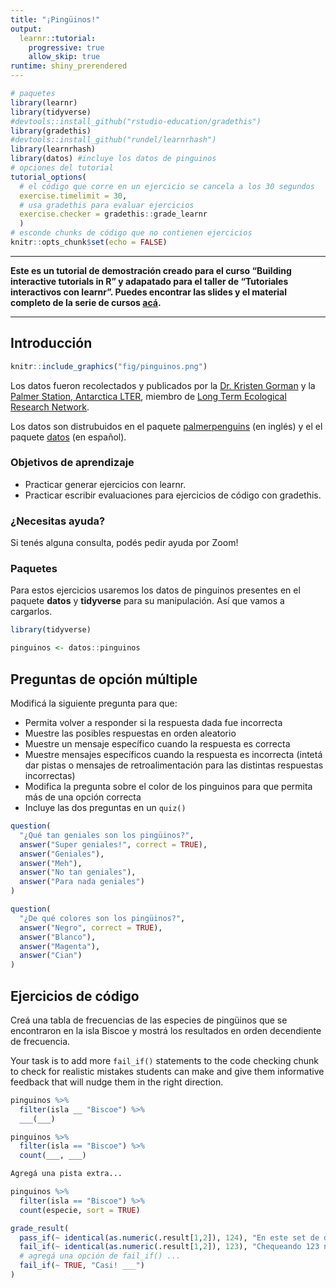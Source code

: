 ```yaml
---
title: "¡Pingüinos!"
output: 
  learnr::tutorial:
    progressive: true
    allow_skip: true
runtime: shiny_prerendered
---
```


```r
# paquetes
library(learnr)
library(tidyverse)
#devtools::install_github("rstudio-education/gradethis")
library(gradethis)
#devtools::install_github("rundel/learnrhash")
library(learnrhash)
library(datos) #incluye los datos de pinguinos
# opciones del tutorial
tutorial_options(
  # el código que corre en un ejercicio se cancela a los 30 segundos
  exercise.timelimit = 30, 
  # usa gradethis para evaluar ejercicios
  exercise.checker = gradethis::grade_learnr
  )
# esconde chunks de código que no contienen ejercicios
knitr::opts_chunk$set(echo = FALSE)
```

---

**Este es un tutorial de demostración creado para el curso "Building interactive tutorials in R" y adapatado para el taller de "Tutoriales interactivos con learnr". Puedes encontrar las slides y el material completo de la serie de cursos [acá](http://bit.ly/teach-r-online-mats).**

---

## Introducción

```r
knitr::include_graphics("fig/pinguinos.png")
```

Los datos fueron recolectados y publicados por la [Dr. Kristen Gorman](https://www.uaf.edu/cfos/people/faculty/detail/kristen-gorman.php) y la [Palmer Station, Antarctica LTER](https://pal.lternet.edu/), miembro de [Long Term Ecological Research Network](https://lternet.edu/). 

Los datos son distrubuidos en el paquete [palmerpenguins](https://allisonhorst.github.io/palmerpenguins/) (en inglés) y el el paquete [datos]() (en español). 

### Objetivos de aprendizaje

- Practicar generar ejercicios con learnr.
- Practicar escribir evaluaciones para ejercicios de código con gradethis.

### ¿Necesitas ayuda?

Si tenés alguna consulta, podés pedir ayuda por Zoom!

### Paquetes

Para estos ejercicios usaremos los datos de pinguinos presentes en el paquete **datos** y **tidyverse** para su manipulación. Así que vamos a cargarlos.

```r
library(tidyverse)

pinguinos <- datos::pinguinos
```

## Preguntas de opción múltiple

Modificá la siguiente pregunta para que:

- Permita volver a responder si la respuesta dada fue incorrecta
- Muestre las posibles respuestas en orden aleatorio
- Muestre un mensaje específico cuando la respuesta es correcta
- Muestre mensajes específicos cuando la respuesta es incorrecta (intetá dar pistas o mensajes de retroalimentación para las distintas respuestas incorrectas)
- Modifica la pregunta sobre el color de los pinguinos para que permita más de una opción correcta
- Incluye las dos preguntas en un `quiz()`

```r
question(
  "¿Qué tan geniales son los pingüinos?",
  answer("Super geniales!", correct = TRUE),
  answer("Geniales"),
  answer("Meh"),
  answer("No tan geniales"),
  answer("Para nada geniales")
)
```

```r
question(
  "¿De qué colores son los pingüinos?",
  answer("Negro", correct = TRUE),
  answer("Blanco"),
  answer("Magenta"),
  answer("Cian")
)
```

## Ejercicios de código

Creá una tabla de frecuencias de las especies de pingüinos que se encontraron en la isla Biscoe y mostrá los resultados en orden decendiente de frecuencia.

Your task is to add more `fail_if()` statements to the code checking chunk to check for realistic mistakes students can make and give them informative feedback that will nudge them in the right direction.

```r
pinguinos %>%
  filter(isla __ "Biscoe") %>%
  ___(___)
```

```r
pinguinos %>%
  filter(isla == "Biscoe") %>%
  count(___, ___)
```

```r
Agregá una pista extra...
```

```r
pinguinos %>%
  filter(isla == "Biscoe") %>%
  count(especie, sort = TRUE)
```

```r
grade_result(
  pass_if(~ identical(as.numeric(.result[1,2]), 124), "En este set de datos, la especie más común en la isla Biscoe es la Gentoo."),
  fail_if(~ identical(as.numeric(.result[1,2]), 123), "Chequeando 123 no tiene sentido en este caso, modificá la opción para generar un chequeo más realista."),
  # agregá una opción de fail_if() ...
  fail_if(~ TRUE, "Casi! ___")
)
```
